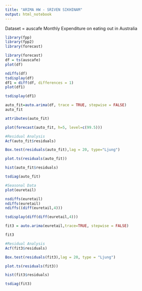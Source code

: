 ```yaml
---
title: "ARIMA HW - SRIVEN SIKHINAM"
output: html_notebook
---
```


Dataset = auscafe
Monthly Expenditure on eating out in Australia 
```r
library(fpp)
library(fpp2)
library(forecast)
```

```r
library(forecast)
df = ts(auscafe)
plot(df)
```
```r
ndiffs(df)
tsdisplay(df)
df1 = diff(df, differences = 1)
plot(df1)
```

```r
tsdisplay(df1)
```

```r
auto_fit=auto.arima(df, trace = TRUE, stepwise = FALSE)
auto_fit
```

```r
attributes(auto_fit)
```

```r
plot(forecast(auto_fit, h=5, level=c(99.5)))
```
```r
#Residual Analysis
Acf(auto_fit$residuals)
```
```r
Box.test(residuals(auto_fit),lag = 20, type="Ljung")
```

```r
plot.ts(residuals(auto_fit))
```

```r
hist(auto_fit$residuals)
```
```r
tsdiag(auto_fit)
```
```r
#Seasonal Data
plot(euretail)
```
```r
nsdiffs(euretail)
ndiffs(euretail)
ndiffs((diff(euretail,4)))
```
```r
tsdisplay(diff(diff(euretail,4)))
```

```r
fit3 = auto.arima(euretail,trace=TRUE, stepwise = FALSE)
```
```r
fit3
```
```r
#Residual Analysis
Acf(fit3$residuals)
```

```r
Box.test(residuals(fit3),lag = 20, type = "Ljung")
```
```r
plot.ts(residuals(fit3))
```
```r
hist(fit3$residuals)
```

```r
tsdiag(fit3)
```
